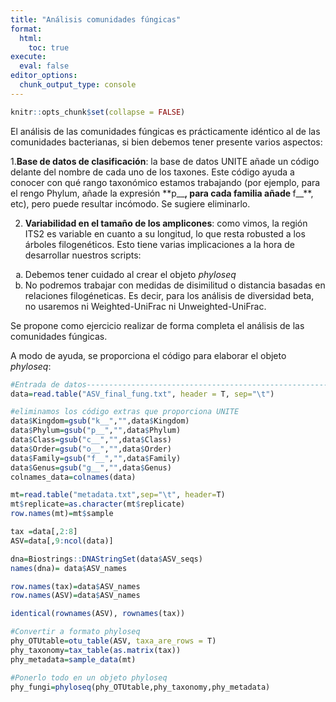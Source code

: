 ```yaml
---
title: "Análisis comunidades fúngicas"
format:
  html:
    toc: true
execute:
  eval: false
editor_options: 
  chunk_output_type: console
---
```



```r
knitr::opts_chunk$set(collapse = FALSE)
```

El análisis de las comunidades fúngicas es prácticamente idéntico al de las comunidades bacterianas, si bien debemos tener presente varios aspectos:

1.**Base de datos de clasificación**: la base de datos UNITE añade un código delante del nombre de cada uno de los taxones. Este código ayuda a conocer con qué rango taxonómico estamos trabajando (por ejemplo, para el rengo Phylum, añade la expresión **p__**, para cada familia añade **f__**, etc), pero puede resultar incómodo. Se sugiere eliminarlo.

2. **Variabilidad en el tamaño de los amplicones**: como vimos, la región ITS2 es variable en cuanto a su longitud, lo que resta robusted a los árboles filogenéticos. Esto tiene varias implicaciones a la hora de desarrollar nuestros scripts:
  
  a) Debemos tener cuidado al crear el objeto *phyloseq*
  b) No podremos trabajar con medidas de disimilitud o distancia basadas en relaciones filogéneticas. Es decir, para los análisis de diversidad beta, no usaremos ni Weighted-UniFrac ni Unweighted-UniFrac.
  
Se propone como ejercicio realizar de forma completa el análisis de las comunidades fúngicas.

A modo de ayuda, se proporciona el código para elaborar el objeto *phyloseq*:

```r
#Entrada de datos----------------------------------------------------------
data=read.table("ASV_final_fung.txt", header = T, sep="\t")

#eliminamos los código extras que proporciona UNITE
data$Kingdom=gsub("k__","",data$Kingdom)
data$Phylum=gsub("p__","",data$Phylum)
data$Class=gsub("c__","",data$Class)
data$Order=gsub("o__","",data$Order)
data$Family=gsub("f__","",data$Family)
data$Genus=gsub("g__","",data$Genus)
colnames_data=colnames(data)

mt=read.table("metadata.txt",sep="\t", header=T)
mt$replicate=as.character(mt$replicate)
row.names(mt)=mt$sample

tax =data[,2:8]
ASV=data[,9:ncol(data)]

dna=Biostrings::DNAStringSet(data$ASV_seqs) 
names(dna)= data$ASV_names

row.names(tax)=data$ASV_names
row.names(ASV)=data$ASV_names

identical(rownames(ASV), rownames(tax))

#Convertir a formato phyloseq
phy_OTUtable=otu_table(ASV, taxa_are_rows = T)
phy_taxonomy=tax_table(as.matrix(tax))
phy_metadata=sample_data(mt) 

#Ponerlo todo en un objeto phyloseq
phy_fungi=phyloseq(phy_OTUtable,phy_taxonomy,phy_metadata)
```